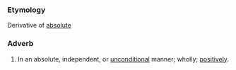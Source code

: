 ===Etymology===
Derivative of [[absolute]]
===Adverb===
#In an absolute, independent, or [[unconditional]] manner; wholly; [[positively]].